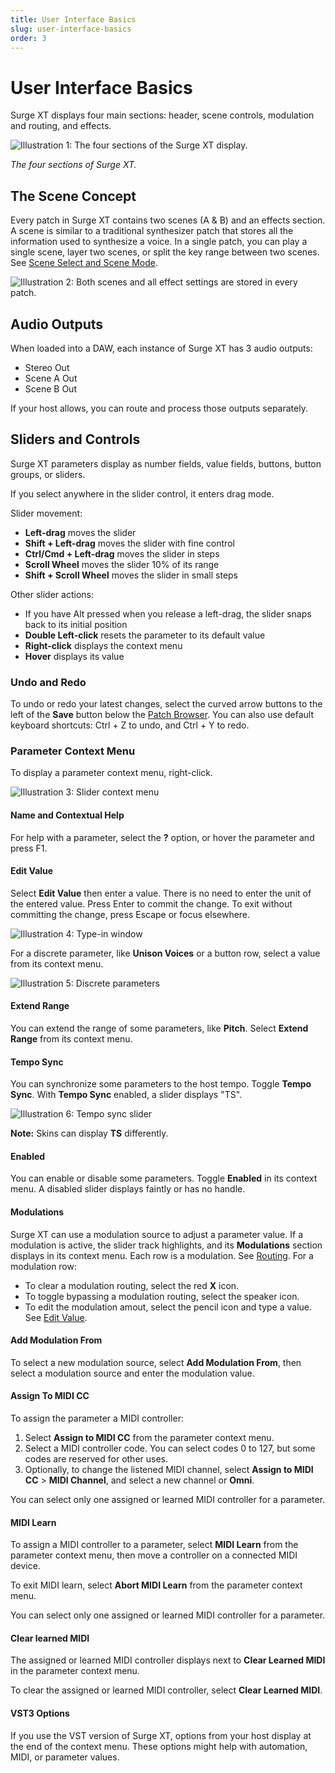 ```yaml
---
title: User Interface Basics
slug: user-interface-basics
order: 3
---
```


# User Interface Basics

Surge XT displays four main sections: header, scene controls, modulation and routing, and effects.

![Illustration 1: The four sections of the Surge XT display.](/images/manual-xt/Pictures/sections.png)

_The four sections of Surge XT._

## The Scene Concept

Every patch in Surge XT contains two scenes (A & B) and an effects section.
A scene is similar to a traditional synthesizer patch that stores all the information used to synthesize a voice.
In a single patch, you can play a single scene, layer two scenes, or split the key range between two scenes.
See [Scene Select and Scene Mode](#scene-select-and-scene-mode).

![Illustration 2: Both scenes and all effect settings are stored in every patch.](/images/manual-xt/Pictures/illu2.png)

## Audio Outputs

When loaded into a DAW, each instance of Surge XT has 3 audio outputs:

- Stereo Out
- Scene A Out
- Scene B Out

If your host allows, you can route and process those outputs separately.

## Sliders and Controls

Surge XT parameters display as number fields, value fields, buttons, button groups, or sliders.

If you select anywhere in the slider control, it enters drag mode.

Slider movement:

- **Left-drag** moves the slider
- **Shift + Left-drag** moves the slider with fine control
- **Ctrl/Cmd + Left-drag** moves the slider in steps
- **Scroll Wheel** moves the slider 10% of its range
- **Shift + Scroll Wheel** moves the slider in small steps

Other slider actions:

- If you have Alt pressed when you release a left-drag, the slider snaps back to its initial position
- **Double Left-click** resets the parameter to its default value
- **Right-click** displays the context menu
- **Hover** displays its value


### Undo and Redo

To undo or redo your latest changes, select the curved arrow buttons to the left of the **Save** button
below the [Patch Browser](#patch-browser). You can also use default keyboard shortcuts: Ctrl + Z to undo,
and Ctrl + Y to redo.

### Parameter Context Menu

To display a parameter context menu, right-click.

![Illustration 3: Slider context menu](/images/manual-xt/Pictures/slider_context_menu.png)

#### Name and Contextual Help

For help with a parameter, select the **?** option, or hover the parameter and press F1.

#### Edit Value

Select **Edit Value** then enter a value. There is no need to enter the unit of the entered value.
Press Enter to commit the change. To exit without committing the change, press Escape or focus elsewhere.

![Illustration 4: Type-in window](/images/manual-xt/Pictures/typein_window.png)

For a discrete parameter, like **Unison Voices** or a button row, select a value from its context menu.

![Illustration 5: Discrete parameters](/images/manual-xt/Pictures/discrete_values.png)

#### Extend Range

You can extend the range of some parameters, like **Pitch**. Select **Extend Range** from its context menu.

#### Tempo Sync

You can synchronize some parameters to the host tempo. Toggle **Tempo Sync**. With **Tempo Sync** enabled,
a slider displays "TS".

![Illustration 6: Tempo sync slider](/images/manual-xt/Pictures/ts_slider.png)

**Note:** Skins can display **TS** differently.

#### Enabled

You can enable or disable some parameters. Toggle **Enabled** in its context menu. A disabled slider
displays faintly or has no handle.

#### Modulations

Surge XT can use a modulation source to adjust a parameter value. If a modulation is active, the slider
track highlights, and its **Modulations** section displays in its context menu. Each row is a modulation.
See [Routing](#routing). For a modulation row:

- To clear a modulation routing, select the red **X** icon.
- To toggle bypassing a modulation routing, select the speaker icon.
- To edit the modulation amout, select the pencil icon and type a value. See [Edit Value](#edit-value).

#### Add Modulation From

To select a new modulation source, select **Add Modulation From**, then select a modulation source and
enter the modulation value.

#### Assign To MIDI CC

To assign the parameter a MIDI controller:

1. Select **Assign to MIDI CC** from the parameter context menu.
2. Select a MIDI controller code. You can select codes 0 to 127, but some codes are reserved for other uses.
3. Optionally, to change the listened MIDI channel, select **Assign to MIDI CC** > **MIDI Channel**, and
select a new channel or **Omni**.

You can select only one assigned or learned MIDI controller for a parameter.

#### MIDI Learn

To assign a MIDI controller to a parameter, select **MIDI Learn** from the parameter context menu, then
move a controller on a connected MIDI device.

To exit MIDI learn, select **Abort MIDI Learn** from the parameter context menu.

You can select only one assigned or learned MIDI controller for a parameter.

#### Clear learned MIDI

The assigned or learned MIDI controller displays next to **Clear Learned MIDI** in the parameter context menu.

To clear the assigned or learned MIDI controller, select **Clear Learned MIDI**.

#### VST3 Options

If you use the VST version of Surge XT, options from your host display at the end of the context menu.
These options might help with automation, MIDI, or parameter values.
